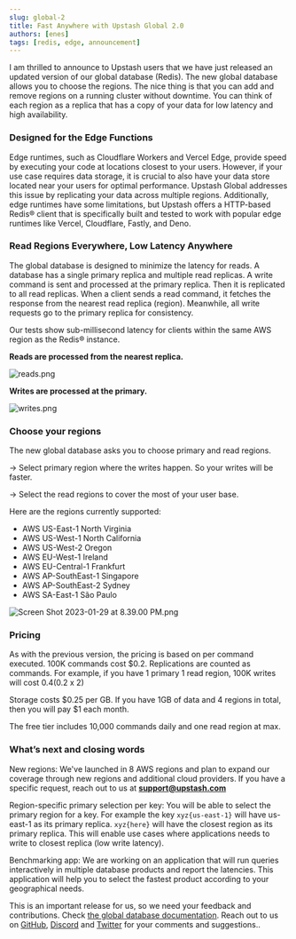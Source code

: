 ```yaml
---
slug: global-2
title: Fast Anywhere with Upstash Global 2.0
authors: [enes]
tags: [redis, edge, announcement]
---
```


I am thrilled to announce to Upstash users that we have just released an updated version of our global database (Redis). The new global database allows you to choose the regions. The nice thing is that you can add and remove regions on a running cluster without downtime. You can think of each region as a replica that has a copy of your data for low latency and high availability.

### Designed for the Edge Functions

Edge runtimes, such as Cloudflare Workers and Vercel Edge, provide speed by executing your code at locations closest to your users. However, if your use case requires data storage, it is crucial to also have your data store located near your users for optimal performance. Upstash Global addresses this issue by replicating your data across multiple regions. Additionally, edge runtimes have some limitations, but Upstash offers a HTTP-based Redis® client that is specifically built and tested to work with popular edge runtimes like Vercel, Cloudflare, Fastly, and Deno.

### Read Regions Everywhere, Low Latency Anywhere

The global database is designed to minimize the latency for reads. A database has a single primary replica and multiple read replicas. A write command is sent and processed at the primary replica. Then it is replicated to all read replicas. When a client sends a read command, it fetches the response from the nearest read replica (region). Meanwhile, all write requests go to the primary replica for consistency.

Our tests show sub-millisecond latency for clients within the same AWS region as the Redis® instance.

**Reads are processed from the nearest replica.**

![reads.png](/blog/global2/reads.png)

**Writes are processed at the primary.**

![writes.png](/blog/global2/writes.png)

### Choose your regions

The new global database asks you to choose primary and read regions.

→ Select primary region where the writes happen. So your writes will be faster.

→ Select the read regions to cover the most of your user base.

Here are the regions currently supported:

- AWS US-East-1 North Virginia
- AWS US-West-1 North California
- AWS US-West-2 Oregon
- AWS EU-West-1 Ireland
- AWS EU-Central-1 Frankfurt
- AWS AP-SouthEast-1 Singapore
- AWS AP-SouthEast-2 Sydney
- AWS SA-East-1 São Paulo

![Screen Shot 2023-01-29 at 8.39.00 PM.png](/blog/global2/Screen_Shot_2023-01-29_at_8.39.00_PM.png)

### Pricing

As with the previous version, the pricing is based on per command executed. 100K commands cost $0.2. Replications are counted as commands. For example, if you have 1 primary 1 read region, 100K writes will cost $0.4 ($0.2 x 2)

Storage costs $0.25 per GB. If you have 1GB of data and 4 regions in total, then you will pay $1 each month.

The free tier includes 10,000 commands daily and one read region at max.

### What’s next and closing words

New regions: We've launched in 8 AWS regions and plan to expand our coverage through new regions and additional cloud providers. If you have a specific request, reach out to us at **[support@upstash.com](mailto:support@upstash.com)**

Region-specific primary selection per key: You will be able to select the primary region for a key. For example the key `xyz{us-east-1}` will have us-east-1 as its primary replica. `xyz{here}` will have the closest region as its primary replica. This will enable use cases where applications needs to write to closest replica (low write latency).

Benchmarking app: We are working on an application that will run queries interactively in multiple database products and report the latencies. This application will help you to select the fastest product according to your geographical needs.

This is an important release for us, so we need your feedback and contributions. Check [the global database documentation](/docs/redis/features/globaldatabase). Reach out to us on [GitHub](https://github.com/upstash/issues/issues/new), [Discord](https://upstash.com/discord) and [Twitter](https://twitter.com/upstash) for your comments and suggestions..
